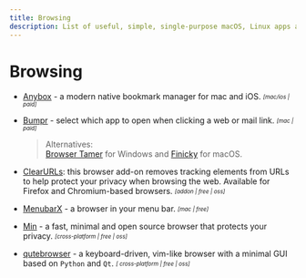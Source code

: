 ```yaml
---
title: Browsing
description: List of useful, simple, single-purpose macOS, Linux apps and tools for everyday problems and tasks.
---
```


# Browsing

- [Anybox](https://anybox.cc/) - a modern native bookmark manager for mac and iOS. <sub><sup>*[mac/ios | paid]*</sup></sub>

- [Bumpr](https://www.getbumpr.com/) - select which app to open when clicking a web or mail link. <sub><sup>*[mac | paid]*</sup></sub>
  > Alternatives:  
    [Browser Tamer](https://www.aloneguid.uk/projects/bt/) for Windows and [Finicky](https://github.com/johnste/finicky) for macOS.

- [ClearURLs](https://gitlab.com/KevinRoebert/ClearUrls): this browser add-on removes tracking elements from URLs to help protect your privacy when browsing the web. Available for Firefox and Chromium-based browsers. <sub><sup>*[addon | free | oss]*</sup></sub>

- [MenubarX](https://menubarx.app/) - a browser in your menu bar. <sub><sup>*[mac | free]*</sup></sub>

- [Min](https://minbrowser.org/) - a fast, minimal and open source browser that protects your privacy. <sub><sup>*[cross-platform | free | oss]*</sup></sub>

- [qutebrowser](https://github.com/qutebrowser/qutebrowser) - a keyboard-driven, vim-like browser with a minimal GUI based on `Python` and `Qt`. <sub><sup>*[&nbsp;cross-platform | free | oss]*</sup></sub>